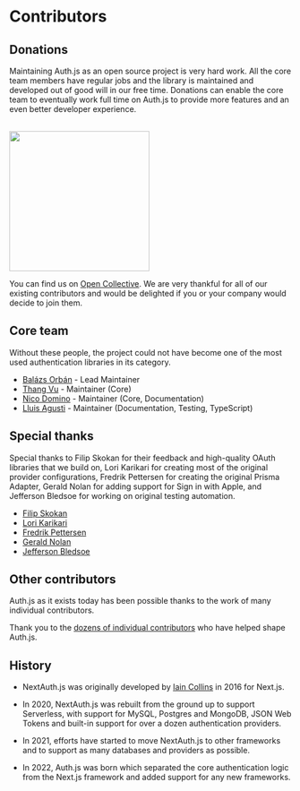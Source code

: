 # Contributors

## Donations

Maintaining Auth.js as an open source project is very hard work. All the core team members have regular jobs and the library is maintained and developed out of good will in our free time. Donations can enable the core team to eventually work full time on Auth.js to provide more features and an even better developer experience.

<br />
<img src="/img/etc/open-collective.png" width="250" />

You can find us on [Open Collective](https://opencollective.com/nextauth). We are very thankful for all of our existing contributors and would be delighted if you or your company would decide to join them.

## Core team

Without these people, the project could not have become one of the most used authentication libraries in its category.

- [Balázs Orbán](https://github.com/balazsorban44) - Lead Maintainer
- [Thang Vu](https://github.com/ThangHuuVu) - Maintainer (Core)
- [Nico Domino](https://github.com/ndom91) - Maintainer (Core, Documentation)
- [Lluis Agusti](https://github.com/lluia) - Maintainer (Documentation, Testing, TypeScript)

## Special thanks

Special thanks to Filip Skokan for their feedback and high-quality OAuth libraries that we build on, Lori Karikari for creating most of the original provider configurations, Fredrik Pettersen for creating the original Prisma Adapter, Gerald Nolan for adding support for Sign in with Apple, and Jefferson Bledsoe for working on original testing automation.

- [Filip Skokan](https://github.com/panva)
- [Lori Karikari](https://github.com/LoriKarikari)
- [Fredrik Pettersen](https://github.com/Fumler)
- [Gerald Nolan](https://github.com/geraldnolan)
- [Jefferson Bledsoe](https://github.com/JeffersonBledsoe)

## Other contributors

Auth.js as it exists today has been possible thanks to the work of many individual contributors.

Thank you to the [dozens of individual contributors](https://github.com/nextauthjs/next-auth/graphs/contributors) who have helped shape Auth.js.

## History

- NextAuth.js was originally developed by <a href="https://github.com/iaincollins">Iain Collins</a> in 2016 for Next.js.

- In 2020, NextAuth.js was rebuilt from the ground up to support Serverless, with support for MySQL, Postgres and MongoDB, JSON Web Tokens and built-in support for over a dozen authentication providers.

- In 2021, efforts have started to move NextAuth.js to other frameworks and to support as many databases and providers as possible.

- In 2022, Auth.js was born which separated the core authentication logic from the Next.js framework and added support for any new frameworks.
